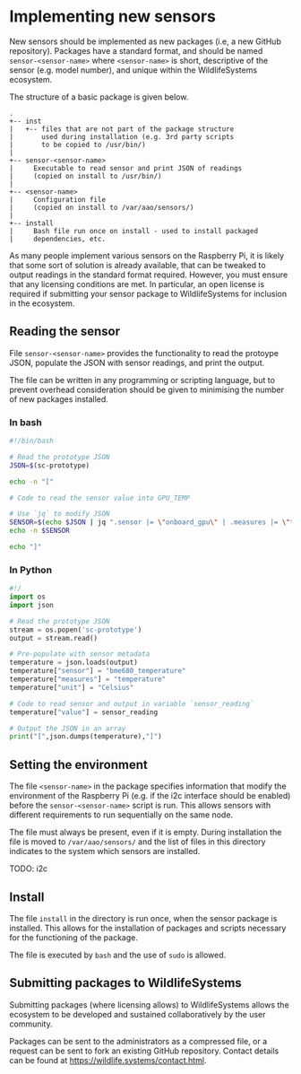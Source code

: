 # Implementing new sensors

New sensors should be implemented as new packages (i.e, a new GitHub repository). Packages have a standard format, and should be named `sensor-<sensor-name>` where `<sensor-name>` is short, descriptive of the sensor (e.g. model number), and unique within the WildlifeSystems ecosystem.

The structure of a basic package is given below.

````
.
+-- inst
|   +-- files that are not part of the package structure
|       used during installation (e.g. 3rd party scripts 
|       to be copied to /usr/bin/)
|
+-- sensor-<sensor-name>
|     Executable to read sensor and print JSON of readings
|     (copied on install to /usr/bin/)
|
+-- <sensor-name>
|     Configuration file 
|     (copied on install to /var/aao/sensors/)
|
+-- install
|     Bash file run once on install - used to install packaged
|     dependencies, etc.
````

As many people implement various sensors on the Raspberry Pi, it is likely that some sort of solution is already available, that can be tweaked to output readings in the standard format required. However, you must ensure that any licensing conditions are met. In particular, an open license is required if submitting your sensor package to WildlifeSystems for inclusion in the ecosystem.

## Reading the sensor

File `sensor-<sensor-name>` provides the functionality to read the protoype JSON, populate the JSON with sensor readings, and print the output.

The file can be written in any programming or scripting language, but to prevent overhead consideration should be given to minimising the number of new packages installed.

### In bash

````bash
#!/bin/bash

# Read the prototype JSON
JSON=$(sc-prototype)

echo -n "["

# Code to read the sensor value into GPU_TEMP

# Use `jq` to modify JSON
SENSOR=$(echo $JSON | jq ".sensor |= \"onboard_gpu\" | .measures |= \"temperature\" | .unit |= \"Celsius\"| .value |= ${GPU_TEMP}")
echo -n $SENSOR

echo "]"
````

### In Python

````python
#!/
import os
import json

# Read the prototype JSON
stream = os.popen('sc-prototype')
output = stream.read()

# Pre-populate with sensor metadata
temperature = json.loads(output)
temperature["sensor"] = "bme680_temperature"
temperature["measures"] = "temperature"
temperature["unit"] = "Celsius"

# Code to read sensor and output in variable `sensor_reading`
temperature["value"] = sensor_reading

# Output the JSON in an array
print("[",json.dumps(temperature),"]")
````

## Setting the environment

The file `<sensor-name>` in the package specifies information that modify the environment of the Raspberry Pi (e.g. if the i2c interface should be enabled) before the `sensor-<sensor-name>` script is run. This allows sensors with different requirements to run sequentially on the same node.

The file must always be present, even if it is empty. During installation the file is moved to `/var/aao/sensors/` and the list of files in this directory indicates to the system which sensors are installed.

TODO: i2c

## Install

The file `install` in the directory is run once, when the sensor package is installed. This allows for the installation of packages and scripts necessary for the functioning of the package.

The file is executed by `bash` and the use of `sudo` is allowed.

## Submitting packages to WildlifeSystems

Submitting packages (where licensing allows) to WildlifeSystems allows the ecosystem to be developed and sustained collaboratively by the user community.

Packages can be sent to the administrators as a compressed file, or a request can be sent to fork an existing GitHub repository. Contact details can be found at [https://wildlife.systems/contact.html](https://wildlife.systems/contact.html). 